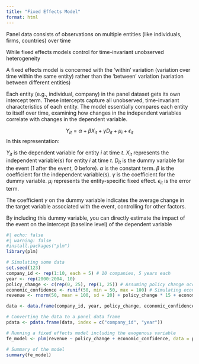 ```yaml
---
title: "Fixed Effects Model"
format: html
---
```

Panel data consists of observations on multiple entities (like individuals, firms, countries) over time

While fixed effects models control for time-invariant unobserved heterogeneity

A fixed effects model is concerned with the 'within' variation (variation over time within the same entity) rather than the 'between' variation (variation between different entities)

Each entity (e.g., individual, company) in the panel dataset gets its own intercept term. These intercepts capture all unobserved, time-invariant characteristics of each entity.
The model essentially compares each entity to itself over time, examining how changes in the independent variables correlate with changes in the dependent variable.

$$
Y_{it} = \alpha + \beta X_{it} + \gamma D_{it} + \mu_i + \epsilon_{it}
$$
In this representation:

$Y_{it}$ is the dependent variable for entity $i$ at time $t$.
$X_{it}$ represents the independent variable(s) for entity $i$ at time $t$.
$D_{it}$ is the dummy variable for the event (1 after the event, 0 before).
$\alpha$ is the constant term.
$\beta$ is the coefficient for the independent variable(s).
$\gamma$ is the coefficient for the dummy variable.
$\mu_i$ represents the entity-specific fixed effect.
$\epsilon_{it}$ is the error term.

The coefficient $\gamma$ on the dummy variable indicates the average change in the target variable associated with the event, controlling for other factors.

By including this dummy variable, you can directly estimate the impact of the event on the intercept (baseline level) of the dependent variable
```r
#| echo: false
#| warning: false
#install.packages("plm")
library(plm)

# Simulating some data
set.seed(123)
company_id <- rep(1:10, each = 5) # 10 companies, 5 years each
year <- rep(2000:2004, 10)
policy_change <- c(rep(0, 25), rep(1, 25)) # Assuming policy change occurred in 2002
economic_confidence <- runif(50, min = 50, max = 100) # Simulating economic confidence scores
revenue <- rnorm(50, mean = 100, sd = 20) + policy_change * 15 + economic_confidence * 0.2 # Revenue affected by policy and economic confidence

data <- data.frame(company_id, year, policy_change, economic_confidence, revenue)

# Converting the data to a panel data frame
pdata <- pdata.frame(data, index = c("company_id", "year"))

# Running a fixed effects model including the exogenous variable
fe_model <- plm(revenue ~ policy_change + economic_confidence, data = pdata, model = "within")

# Summary of the model
summary(fe_model)
```

